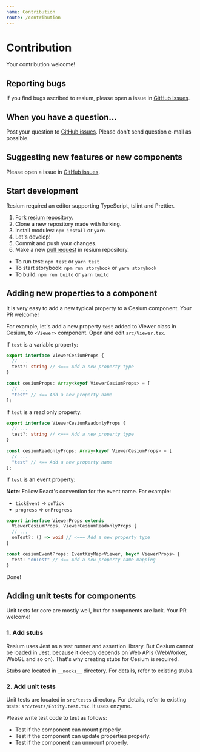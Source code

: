 ```yaml
---
name: Contribution
route: /contribution
---
```


# Contribution

Your contribution welcome!

## Reporting bugs

If you find bugs ascribed to resium, please open a issue in [GitHub issues](https://github.com/darwin-education/resium/issues).

## When you have a question...

Post your question to [GitHub issues](https://github.com/darwin-education/resium/issues). 
Please don't send question e-mail as possible. 

## Suggesting new features or new components

Please open a issue in [GitHub issues](https://github.com/darwin-education/resium/issues).

## Start development

Resium required an editor supporting TypeScript, tslint and Prettier.

1. Fork [resium repository](https://github.com/darwin-education/resium).
2. Clone a new repository made with forking.
3. Install modules: `npm install` or `yarn`
4. Let's develop!
5. Commit and push your changes.
6. Make a new [pull request](https://github.com/darwin-education/resium/pulls) in resium repository.

- To run test: `npm test` or `yarn test`
- To start storybook: `npm run storybook` or `yarn storybook`
- To build: `npm run build` or `yarn build`

## Adding new properties to a component

It is very easy to add a new typical property to a Cesium component. Your PR welcome!

For example, let's add a new property `test` added to Viewer class in Cesium, to `<Viewer>` component. Open and edit `src/Viewer.tsx`.

If `test` is a variable property:

```ts
export interface ViewerCesiumProps {
  // ...
  test?: string // <=== Add a new property type
}
```

```ts
const cesiumProps: Array<keyof ViewerCesiumProps> = [
  // ...
  "test" // <== Add a new property name
];
```

If `test` is a read only property:

```ts
export interface ViewerCesiumReadonlyProps {
  // ...
  test?: string // <=== Add a new property type
}
```

```ts
const cesiumReadonlyProps: Array<keyof ViewerCesiumProps> = [
  // ...
  "test" // <== Add a new property name
];
```

If `test` is an event property:

**Note**: Follow React's convention for the event name. For example:

- `tickEvent` => `onTick`
- `progress` => `onProgress`

```ts
export interface ViewerProps extends
  ViewerCesiumProps, ViewerCesiumReadonlyProps {
  // ...
  onTest?: () => void // <=== Add a new property type
}
```

```ts
const cesiumEventProps: EventKeyMap<Viewer, keyof ViewerProps> {
  test: "onTest" // <== Add a new property name mapping
}
```

Done!

## Adding unit tests for components

Unit tests for core are mostly well, but for components are lack. Your PR welcome!

### 1. Add stubs

Resium uses Jest as a test runner and assertion library. But Cesium cannot be loaded in Jest, because it deeply depends on Web APIs (WebWorker, WebGL and so on). That's why creating stubs for Cesium is required.

Stubs are located in `__mocks__` directory. For details, refer to existing stubs.

### 2. Add unit tests

Unit tests are located in `src/tests` directory. For details, refer to existing tests: `src/tests/Entity.test.tsx`. It uses enzyme.

Please write test code to test as follows:

- Test if the component can mount properly.
- Test if the component can update properties properly.
- Test if the component can unmount properly.
